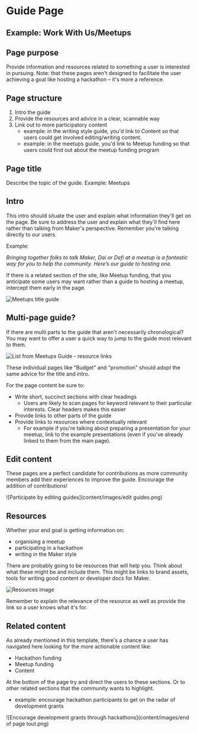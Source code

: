 # Guide Page

## Example: Work With Us/Meetups

## Page purpose

Provide information and resources related to something a user is interested in pursuing. Note: that these pages aren't designed to facilitate the user achieving a goal like hosting a hackathon – it's more a reference.

## Page structure

1. Intro the guide
2. Provide the resources and advice in a clear, scannable way
3. Link out to more participatory content
   - example: in the writing style guide, you'd link to Content so that users could get involved editing/writing content.
   - example: in the meetups guide, you'd link to Meetup funding so that users could find out about the meetup funding program

## **Page title**

Describe the topic of the guide. Example: Meetups

## **Intro**

This intro should situate the user and explain what information they'll get on the page. Be sure to address the user and explain what they'll find here rather than talking from Maker's perspective. Remember you're talking directly to our users.

Example:

_Bringing together folks to talk Maker, Dai or Defi at a meetup is a fantastic way for you to help the community. Here’s our guide to hosting one._

If there is a related section of the site, like Meetup funding, that you anticipate some users may want rather than a guide to hosting a meetup, intercept them early in the page.

![Meetups title guide](content/images/meetups-guide.png)

## Multi-page guide?

If there are multi parts to the guide that aren't necessarily chronological? You may want to offer a user a quick way to jump to the guide most relevant to them.

![List from Meetups Guide - resource links]()

These individual pages like "Budget" and "promotion" should adopt the same advice for the title and intro.

For the page content be sure to:

- Write short, succinct sections with clear headings
  - Users are likely to scan pages for keyword relevant to their particular interests. Clear headers makes this easier
- Provide links to other parts of the guide
- Provide links to resources where contextually relevant
  - For example if you're talking about preparing a presentation for your meetup, link to the example presentations (even if you've already linked to them from the main page).

## Edit content

These pages are a perfect candidate for contributions as more community members add their experiences to improve the guide. Encourage the addition of contributions!

![Participate by editing guides](content/images/edit guides.png)

## Resources

Whether your end goal is getting information on:

- organising a meetup
- participating in a hackathon
- writing in the Maker style

There are probably going to be resources that will help you. Think about what these might be and include them. This might be links to brand assets, tools for writing good content or developer docs for Maker.

![Resources image]()

Remember to explain the relevance of the resource as well as provide the link so a user knows what it's for.

## Related content

As already mentioned in this template, there's a chance a user has navigated here looking for the more actionable content like:

- Hackathon funding
- Meetup funding
- Content

At the bottom of the page try and direct the users to these sections. Or to other related sections that the community wants to highlight.

- example: encourage hackathon participants to get on the radar of development grants

![Encourage development grants through hackathons](content/images/end of page tout.png)

